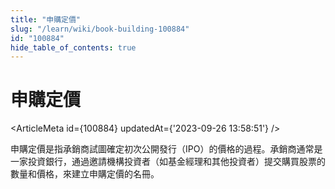 ```yaml
---
title: "申購定價"
slug: "/learn/wiki/book-building-100884"
id: "100884"
hide_table_of_contents: true
---
```



# 申購定價

<ArticleMeta id={100884} updatedAt={'2023-09-26 13:58:51'} />
<div className='border-solid border-b border-t-0 my-4 border-[var(--ifm-color-gray-300)]' />

申購定價是指承銷商試圖確定初次公開發行（IPO）的價格的過程。承銷商通常是一家投資銀行，通過邀請機構投資者（如基金經理和其他投資者）提交購買股票的數量和價格，來建立申購定價的名冊。
